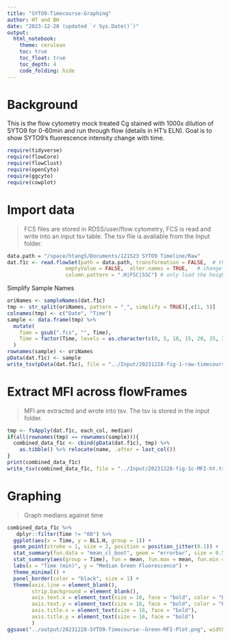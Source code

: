```yaml
---
title: "SYTO9-Timecourse-Graphing"
author: HT and BH
date: "2023-12-20 (updated `r Sys.Date()`)"
output:
  html_notebook:
    theme: cerulean
    toc: true
    toc_float: true
    toc_depth: 4
    code_folding: hide
---
```


# Background
This is the flow cytometry mock treated Cg stained with 1000x dilution of SYTO9 for 0-60min and run through flow (details in HT's ELN). Goal is to show SYTO9's fluorescence intensity change with time.

```r
require(tidyverse)
require(flowCore)
require(flowClust)
require(openCyto)
require(ggcyto)
require(cowplot)
```

# Import data
> FCS files are stored in RDSS/user/flow cytometry, FCS is read and write into an input tsv table. The tsv file is avaliable from the Input folder.

```r
data.path = "/space/htang5/Documents/121523 SYTO9 Timeline/Raw"
dat.f1c <- read.flowSet(path = data.path, transformation = FALSE,  # the original values are already linearized. 
                   emptyValue = FALSE,  alter.names = TRUE,   # change parameter names to R format
                   column.pattern = ".H|FSC|SSC") # only load the height variables for the fluorescent parameters
```

Simplify Sample Names
```r
oriNames <- sampleNames(dat.f1c)
tmp <- str_split(oriNames, pattern = "_", simplify = TRUE)[,c(1, 5)] 
colnames(tmp) <- c("Date", "Time") 
sample <- data.frame(tmp) %>%
  mutate(
    Time = gsub(".fcs", "", Time),
    Time = factor(Time, levels = as.character(c(0, 5, 10, 15, 20, 25, 30, 35, 40, 45, 50, 55, 60)))
  )
rownames(sample) <- oriNames
pData(dat.f1c) <- sample
write_tsv(pData(dat.f1c), file = "../Input/20231228-fig-1-raw-timecourse-data-ht.tsv")
```

# Extract MFI across flowFrames
>MFI are extracted and wrote into tsv. The tsv is stored in the input folder.

```r
tmp <- fsApply(dat.f1c, each_col, median)
if(all(rownames(tmp) == rownames(sample))){
  combined_data_f1c <- cbind(pData(dat.f1c), tmp) %>% 
    as.tibble() %>% relocate(name, .after = last_col())
}
print(combined_data_f1c)
write_tsv(combined_data_f1c, file = "../Input/20231228-fig-1c-MFI-ht.tsv")
```

# Graphing 

> Graph medians against time

```r
combined_data_f1c %>%
   dplyr::filter(Time != "60") %>%
  ggplot(aes(x = Time, y = BL1.H, group = 1)) +
  geom_point(stroke = 1, size = 2, position = position_jitter(0.1)) +
  stat_summary(fun.data = "mean_cl_boot", geom = "errorbar", size = 0.5, aes(group = Time), color = "red")+
  stat_summary(aes(group = Time), fun = mean, fun.max = mean, fun.min = mean, geom = "crossbar", color = "red", width = 0.5) +
  labs(x = "Time (min)", y = "Median Green Fluorescence") +
  theme_minimal() +
  panel_border(color = "black", size = 1) +
  theme(axis.line = element_blank(),
        strip.background = element_blank(),
        axis.text.x = element_text(size = 16, face = "bold", color = "black"),  # Adjust size and face (bold)
        axis.text.y = element_text(size = 16, face = "bold", color = "black"),
        axis.title.x = element_text(size = 16, face = "bold"),
        axis.title.y = element_text(size = 16, face = "bold")
        )
ggsave("../output/20231228-SYTO9-Timecourse--Green-MFI-Plot.png", width = 10, height = 5)
```











